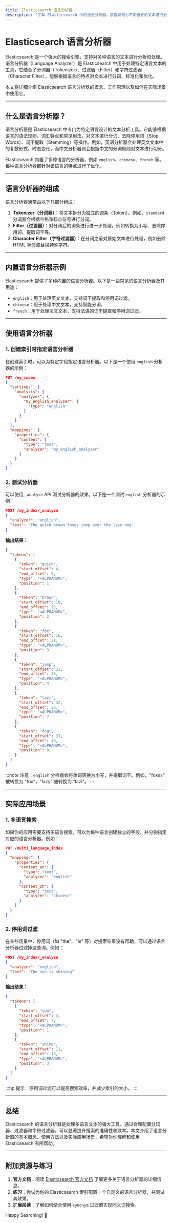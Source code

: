 ```yaml
---
title: Elasticsearch 语言分析器
description: "了解 Elasticsearch 中的语言分析器，掌握如何为不同语言的文本进行分词和标准化处理。"
---
```


# Elasticsearch 语言分析器

Elasticsearch 是一个强大的搜索引擎，支持对多种语言的文本进行分析和处理。语言分析器（Language Analyzer）是 Elasticsearch 中用于处理特定语言文本的工具，它结合了分词器（Tokenizer）、过滤器（Filter）和字符过滤器（Character Filter），能够根据语言的特点对文本进行分词、标准化和优化。

本文将详细介绍 Elasticsearch 语言分析器的概念、工作原理以及如何在实际场景中使用它。

---

## 什么是语言分析器？

语言分析器是 Elasticsearch 中专门为特定语言设计的文本分析工具。它能够根据语言的语法规则、词汇特点和常见用法，对文本进行分词、去除停用词（Stop Words）、词干提取（Stemming）等操作。例如，英语分析器会处理英文文本中的复数形式、时态变化，而中文分析器则会根据中文的分词规则对文本进行切分。

Elasticsearch 内置了多种语言的分析器，例如 `english`、`chinese`、`french` 等。每种语言分析器都针对该语言的特点进行了优化。

---

## 语言分析器的组成

语言分析器通常由以下几部分组成：

1. **Tokenizer（分词器）**：将文本拆分为独立的词条（Token）。例如，`standard` 分词器会根据空格和标点符号进行分词。
2. **Filter（过滤器）**：对分词后的词条进行进一步处理，例如转换为小写、去除停用词、提取词干等。
3. **Character Filter（字符过滤器）**：在分词之前对原始文本进行处理，例如去除 HTML 标签或替换特殊字符。

---

## 内置语言分析器示例

Elasticsearch 提供了多种内置的语言分析器。以下是一些常见的语言分析器及其用途：

- `english`：用于处理英文文本，支持词干提取和停用词过滤。
- `chinese`：用于处理中文文本，支持智能分词。
- `french`：用于处理法文文本，支持法语的词干提取和停用词过滤。

---

## 使用语言分析器

### 1. 创建索引时指定语言分析器

在创建索引时，可以为特定字段指定语言分析器。以下是一个使用 `english` 分析器的示例：

```json
PUT /my_index
{
  "settings": {
    "analysis": {
      "analyzer": {
        "my_english_analyzer": {
          "type": "english"
        }
      }
    }
  },
  "mappings": {
    "properties": {
      "content": {
        "type": "text",
        "analyzer": "my_english_analyzer"
      }
    }
  }
}
```

### 2. 测试分析器

可以使用 `_analyze` API 测试分析器的效果。以下是一个测试 `english` 分析器的示例：

```json
POST /my_index/_analyze
{
  "analyzer": "english",
  "text": "The quick brown foxes jump over the lazy dog"
}
```

**输出结果：**

```json
{
  "tokens": [
    {
      "token": "quick",
      "start_offset": 4,
      "end_offset": 9,
      "type": "<ALPHANUM>",
      "position": 1
    },
    {
      "token": "brown",
      "start_offset": 10,
      "end_offset": 15,
      "type": "<ALPHANUM>",
      "position": 2
    },
    {
      "token": "fox",
      "start_offset": 16,
      "end_offset": 21,
      "type": "<ALPHANUM>",
      "position": 3
    },
    {
      "token": "jump",
      "start_offset": 22,
      "end_offset": 26,
      "type": "<ALPHANUM>",
      "position": 4
    },
    {
      "token": "lazi",
      "start_offset": 32,
      "end_offset": 36,
      "type": "<ALPHANUM>",
      "position": 7
    },
    {
      "token": "dog",
      "start_offset": 37,
      "end_offset": 40,
      "type": "<ALPHANUM>",
      "position": 8
    }
  ]
}
```

:::note
注意：`english` 分析器会将单词转换为小写，并提取词干。例如，"foxes" 被转换为 "fox"，"lazy" 被转换为 "lazi"。
:::

---

## 实际应用场景

### 1. 多语言搜索

如果你的应用需要支持多语言搜索，可以为每种语言创建独立的字段，并分别指定对应的语言分析器。例如：

```json
PUT /multi_language_index
{
  "mappings": {
    "properties": {
      "content_en": {
        "type": "text",
        "analyzer": "english"
      },
      "content_zh": {
        "type": "text",
        "analyzer": "chinese"
      }
    }
  }
}
```

### 2. 停用词过滤

在某些场景中，停用词（如 "the"、"is" 等）对搜索结果没有帮助，可以通过语言分析器过滤掉这些词。例如：

```json
POST /my_index/_analyze
{
  "analyzer": "english",
  "text": "The sun is shining"
}
```

**输出结果：**

```json
{
  "tokens": [
    {
      "token": "sun",
      "start_offset": 4,
      "end_offset": 7,
      "type": "<ALPHANUM>",
      "position": 1
    },
    {
      "token": "shine",
      "start_offset": 11,
      "end_offset": 18,
      "type": "<ALPHANUM>",
      "position": 3
    }
  ]
}
```

:::tip
提示：停用词过滤可以提高搜索效率，并减少索引的大小。
:::

---

## 总结

Elasticsearch 的语言分析器是处理多语言文本的强大工具。通过合理配置分词器、过滤器和字符过滤器，可以显著提升搜索的准确性和效率。本文介绍了语言分析器的基本概念、使用方法以及实际应用场景，希望对你理解和使用 Elasticsearch 有所帮助。

---

## 附加资源与练习

1. **官方文档**：阅读 [Elasticsearch 官方文档](https://www.elastic.co/guide/en/elasticsearch/reference/current/analysis-lang-analyzer.html) 了解更多关于语言分析器的详细信息。
2. **练习**：尝试为你的 Elasticsearch 索引配置一个自定义的语言分析器，并测试其效果。
3. **扩展阅读**：了解如何结合使用 `synonym` 过滤器实现同义词搜索。

Happy Searching! 🚀